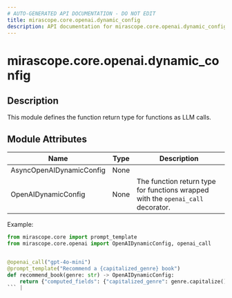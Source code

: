 ```yaml
---
# AUTO-GENERATED API DOCUMENTATION - DO NOT EDIT
title: mirascope.core.openai.dynamic_config
description: API documentation for mirascope.core.openai.dynamic_config
---
```


# mirascope.core.openai.dynamic_config

<ApiType type="Module" />

## Description

This module defines the function return type for functions as LLM calls.

## Module Attributes

| Name | Type | Description |
| ---- | ---- | ----------- |
| AsyncOpenAIDynamicConfig | None |  |
| OpenAIDynamicConfig | None | The function return type for functions wrapped with the `openai_call` decorator.

Example:

```python
from mirascope.core import prompt_template
from mirascope.core.openai import OpenAIDynamicConfig, openai_call


@openai_call("gpt-4o-mini")
@prompt_template("Recommend a {capitalized_genre} book")
def recommend_book(genre: str) -> OpenAIDynamicConfig:
    return {"computed_fields": {"capitalized_genre": genre.capitalize()}}
``` |


